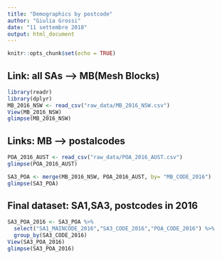 ```yaml
---
title: "Demographics by postcode"
author: "Giulia Grossi"
date: "11 settembre 2018"
output: html_document
---
```


```r
knitr::opts_chunk$set(echo = TRUE)
```

## Link: all SAs -->  MB(Mesh Blocks)

```r
library(readr)
library(dplyr)
MB_2016_NSW <- read_csv("raw_data/MB_2016_NSW.csv")
View(MB_2016_NSW)
glimpse(MB_2016_NSW)
```



## Links: MB --> postalcodes

```r
POA_2016_AUST <- read_csv("raw_data/POA_2016_AUST.csv")
glimpse(POA_2016_AUST)

SA3_POA <- merge(MB_2016_NSW, POA_2016_AUST, by= "MB_CODE_2016")
glimpse(SA3_POA)

```

## Final dataset: SA1,SA3, postcodes in 2016
```r
SA3_POA_2016 <- SA3_POA %>% 
  select("SA1_MAINCODE_2016","SA3_CODE_2016","POA_CODE_2016") %>% 
  group_by(SA3_CODE_2016)
View(SA3_POA_2016)
glimpse(SA3_POA_2016)
```




